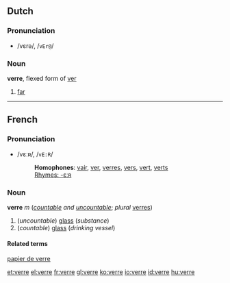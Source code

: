 ==Dutch==

===Pronunciation===
*/vεrə/, /<tt>vEr@</tt>/

===Noun===
'''verre''', flexed form of [[ver]]

#[[far]]

----

==French==
===Pronunciation===
*/vεːʀ/, /<tt>vE:R</tt>/
*:'''Homophones''': [[vair]], [[ver]], [[verres]], [[vers]], [[vert]], [[verts]]
*:[[rhymes:French:-εːʀ|Rhymes: -εːʀ]]

===Noun===
'''verre''' ''m'' (''[[countable]] and [[uncountable]]''; ''plural'' [[verres]])
#(''uncountable'') [[glass]] (''substance'')
#(''countable'') [[glass]] (''drinking vessel'')

====Related terms====
[[papier de verre]]

[[et:verre]]
[[el:verre]]
[[fr:verre]]
[[gl:verre]]
[[ko:verre]]
[[io:verre]]
[[id:verre]]
[[hu:verre]]
